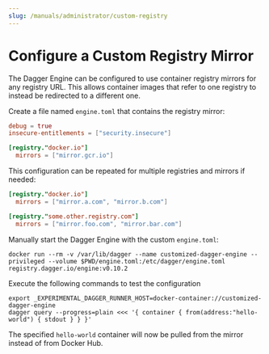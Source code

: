 ```yaml
---
slug: /manuals/administrator/custom-registry
---
```


# Configure a Custom Registry Mirror

The Dagger Engine can be configured to use container registry mirrors for any registry URL. This allows container images that refer to one registry to instead be redirected to a different one.

Create a file named `engine.toml` that contains the registry mirror:

```toml
debug = true
insecure-entitlements = ["security.insecure"]

[registry."docker.io"]
  mirrors = ["mirror.gcr.io"]
```

This configuration can be repeated for multiple registries and mirrors if needed:

```toml
[registry."docker.io"]
  mirrors = ["mirror.a.com", "mirror.b.com"]

[registry."some.other.registry.com"]
  mirrors = ["mirror.foo.com", "mirror.bar.com"]
```

Manually start the Dagger Engine with the custom `engine.toml`:

```shell
docker run --rm -v /var/lib/dagger --name customized-dagger-engine --privileged --volume $PWD/engine.toml:/etc/dagger/engine.toml registry.dagger.io/engine:v0.10.2
```

Execute the following commands to test the configuration

```shell
export _EXPERIMENTAL_DAGGER_RUNNER_HOST=docker-container://customized-dagger-engine
dagger query --progress=plain <<< '{ container { from(address:"hello-world") { stdout } } }'
```

The specified `hello-world` container will now be pulled from the mirror instead of from Docker Hub.
